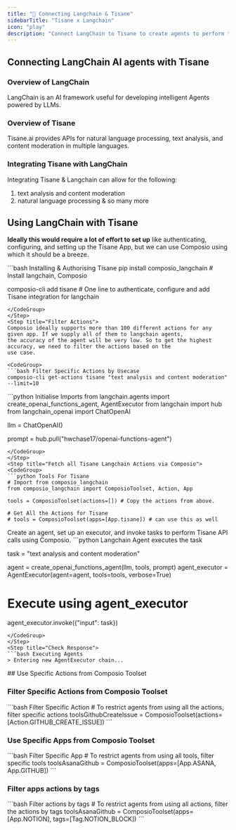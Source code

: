 ```yaml
---
title: "🚀 Connecting Langchain & Tisane"
sidebarTitle: "Tisane x Langchain"
icon: "play"
description: "Connect LangChain to Tisane to create agents to perform tasks using natural language"
---
```


## Connecting LangChain AI agents with Tisane

### Overview of LangChain

LangChain is an AI framework useful for developing intelligent Agents powered by LLMs.

### Overview of Tisane

Tisane.ai provides APIs for natural language processing, text analysis, and content moderation in multiple languages.

### Integrating Tisane with LangChain

Integrating Tisane & Langchain can allow for the following:

1. text analysis and content moderation
2. natural language processing
& so many more

## Using LangChain with Tisane

<Steps>
<Step title="Setting Up the Environment">

**Ideally this would require a lot of effort to set up** like authenticating, configuring, and setting up the Tisane App, but we can use Composio using which it should be a breeze.

<CodeGroup>
```bash Installing & Authorising Tisane
pip install composio_langchain # Install langchain, Composio 

composio-cli add tisane # One line to authenticate, configure and add Tisane integration for langchain
```
</CodeGroup>
</Step>
<Step title="Filter Actions">
Composio ideally supports more than 100 different actions for any given app. If we supply all of them to langchain agents, 
the accuracy of the agent will be very low. So to get the highest accuracy, we need to filter the actions based on the 
use case.

<CodeGroup>
```bash Filter Specific Actions by Usecase
composio-cli get-actions tisane "text analysis and content moderation" --limit=10
```
</CodeGroup>

</Step>
<Step title="Import Base Packages">

<CodeGroup>
```python Initialise Imports
from langchain.agents import create_openai_functions_agent, AgentExecutor
from langchain import hub
from langchain_openai import ChatOpenAI


llm = ChatOpenAI()

prompt = hub.pull("hwchase17/openai-functions-agent")
```
</CodeGroup>
</Step>
<Step title="Fetch all Tisane Langchain Actions via Composio">
<CodeGroup>
```python Tools For Tisane
# Import from composio_langchain
from composio_langchain import ComposioToolset, Action, App

tools = ComposioToolset(actions=[]) # Copy the actions from above. 

# Get All the Actions for Tisane
# tools = ComposioToolset(apps=[App.tisane]) # can use this as well
```
</CodeGroup>
</Step>
<Step title="Execute the Agent">
Create an agent, set up an executor, and invoke tasks to perform Tisane API calls using Composio. 
<CodeGroup>
```python Langchain Agent executes the task

task = "text analysis and content moderation"

agent = create_openai_functions_agent(llm, tools, prompt)
agent_executor = AgentExecutor(agent=agent, tools=tools, verbose=True)

# Execute using agent_executor
agent_executor.invoke({"input": task})
```
</CodeGroup>
</Step>
<Step title="Check Response">
```bash Executing Agents
> Entering new AgentExecutor chain...
```
</Step>
</Steps>
## Use Specific Actions from Composio Toolset

### Filter Specific Actions from Composio Toolset

<CodeGroup>
```bash Filter Specific Action
# To restrict agents from using all the actions, filter specific actions
toolsGithubCreateIssue = ComposioToolset(actions=[Action.GITHUB_CREATE_ISSUE])
```
</CodeGroup>

### Use Specific Apps from Composio Toolset
<CodeGroup>
```bash Filter Specific App
# To restrict agents from using all tools, filter specific tools
toolsAsanaGithub = ComposioToolset(apps=[App.ASANA, App.GITHUB])
```
</CodeGroup>

### Filter apps actions by tags 
<CodeGroup>
```bash Filter actions by tags
# To restrict agents from using all actions, filter the actions by tags
toolsAsanaGithub = ComposioToolset(apps=[App.NOTION], tags=[Tag.NOTION_BLOCK])
```
</CodeGroup>

